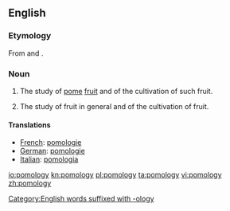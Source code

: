 ==English==

===Etymology===
From {{etyl|la|en}} {{term|pomum||fruit|lang=la}} and {{term|-ology|lang=en}}.

===Noun===
{{wikipedia}}
{{en-noun|-}}

# {{botany}} The study of [[pome]] [[fruit]] and of the cultivation of such fruit.
# {{botany}} The study of fruit in general and of the cultivation of fruit.

====Translations====
{{trans-top}}
*[[French]]: [[pomologie]]
*[[German]]: [[pomologie]]
*[[Italian]]: [[pomologia]]
{{trans-bottom}}

[[Category:English words suffixed with -ology]]

[[io:pomology]]
[[kn:pomology]]
[[pl:pomology]]
[[ta:pomology]]
[[vi:pomology]]
[[zh:pomology]]
